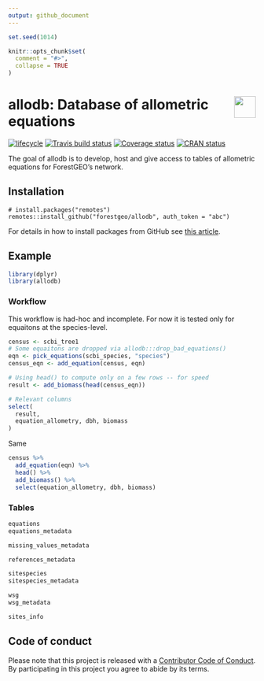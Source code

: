 ```yaml
---
output: github_document
---
```


<!-- README.md is generated from README.Rmd. Please edit that file -->

```r
set.seed(1014)

knitr::opts_chunk$set(
  comment = "#>",
  collapse = TRUE
)
```

# <img src="https://i.imgur.com/39pvr4n.png" align="right" height=44 /> allodb: Database of allometric equations

[![lifecycle](https://img.shields.io/badge/lifecycle-experimental-orange.svg)](https://www.tidyverse.org/lifecycle/#experimental)
[![Travis build status](https://travis-ci.org/forestgeo/allodb.svg?branch=master)](https://travis-ci.org/forestgeo/allodb)
[![Coverage status](https://coveralls.io/repos/github/forestgeo/allodb/badge.svg)](https://coveralls.io/r/forestgeo/allodb?branch=master)
[![CRAN status](https://www.r-pkg.org/badges/version/allodb)](https://cran.r-project.org/package=allodb)

The goal of allodb is to develop, host and give access to tables of allometric equations for ForestGEO's network.

## Installation

```
# install.packages("remotes")
remotes::install_github("forestgeo/allodb", auth_token = "abc")
```

For details in how to install packages from GitHub see [this article](https://fgeo.netlify.com/2018/02/05/2018-02-05-installing-packages-from-github/).

## Example

```r
library(dplyr)
library(allodb)
```

### Workflow

This workflow is had-hoc and incomplete. For now it is tested only for equaitons at the species-level.

```r
census <- scbi_tree1
# Some equaitons are dropped via allodb:::drop_bad_equations()
eqn <- pick_equations(scbi_species, "species")
census_eqn <- add_equation(census, eqn)

# Using head() to compute only on a few rows -- for speed
result <- add_biomass(head(census_eqn))

# Relevant columns
select(
  result, 
  equation_allometry, dbh, biomass
)
```

Same

```r
census %>% 
  add_equation(eqn) %>% 
  head() %>% 
  add_biomass() %>% 
  select(equation_allometry, dbh, biomass)
```

### Tables

```r
equations
equations_metadata

missing_values_metadata

references_metadata

sitespecies
sitespecies_metadata

wsg
wsg_metadata

sites_info
```

## Code of conduct

Please note that this project is released with a [Contributor Code of Conduct](.github/CODE_OF_CONDUCT.md). By participating in this project you agree to abide by its terms.
